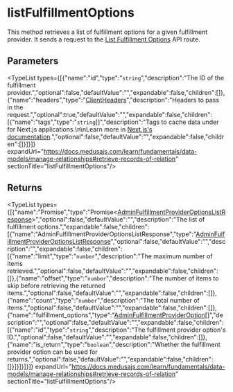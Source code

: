 
# listFulfillmentOptions

This method retrieves a list of fulfillment options for a given fulfillment provider. It sends a request to the
[List Fulfillment Options](https://docs.medusajs.com/api/admin#fulfillment-providers\_getfulfillmentprovideroptions)
API route.

## Parameters

<TypeList types={[{"name":"id","type":"`string`","description":"The ID of the fulfillment provider.","optional":false,"defaultValue":"","expandable":false,"children":[]},{"name":"headers","type":"[ClientHeaders](../../../types/js_sdk.admin.ClientHeaders/page.mdx)","description":"Headers to pass in the request.","optional":true,"defaultValue":"","expandable":false,"children":[{"name":"tags","type":"`string`[]","description":"Tags to cache data under for Next.js applications.\n\nLearn more in [Next.js's documentation](https://nextjs.org/docs/app/building-your-application/caching#fetch-optionsnexttags-and-revalidatetag).","optional":false,"defaultValue":"","expandable":false,"children":[]}]}]} expandUrl="https://docs.medusajs.com/learn/fundamentals/data-models/manage-relationships#retrieve-records-of-relation" sectionTitle="listFulfillmentOptions"/>

## Returns

<TypeList types={[{"name":"Promise","type":"Promise&#60;[AdminFulfillmentProviderOptionsListResponse](../../../../../types/HttpTypes/interfaces/types.HttpTypes.AdminFulfillmentProviderOptionsListResponse/page.mdx)&#62;","optional":false,"defaultValue":"","description":"The list of fulfillment options.","expandable":false,"children":[{"name":"AdminFulfillmentProviderOptionsListResponse","type":"[AdminFulfillmentProviderOptionsListResponse](../../../../../types/HttpTypes/interfaces/types.HttpTypes.AdminFulfillmentProviderOptionsListResponse/page.mdx)","optional":false,"defaultValue":"","description":"","expandable":false,"children":[{"name":"limit","type":"`number`","description":"The maximum number of items retrieved.","optional":false,"defaultValue":"","expandable":false,"children":[]},{"name":"offset","type":"`number`","description":"The number of items to skip before retrieving the returned items.","optional":false,"defaultValue":"","expandable":false,"children":[]},{"name":"count","type":"`number`","description":"The total number of items.","optional":false,"defaultValue":"","expandable":false,"children":[]},{"name":"fulfillment_options","type":"[AdminFulfillmentProviderOption](../../../../../types/HttpTypes/interfaces/types.HttpTypes.AdminFulfillmentProviderOption/page.mdx)[]","description":"","optional":false,"defaultValue":"","expandable":false,"children":[{"name":"id","type":"`string`","description":"The fulfillment provider option's ID.","optional":false,"defaultValue":"","expandable":false,"children":[]},{"name":"is_return","type":"`boolean`","description":"Whether the fulfillment provider option can be used for returns.","optional":false,"defaultValue":"","expandable":false,"children":[]}]}]}]}]} expandUrl="https://docs.medusajs.com/learn/fundamentals/data-models/manage-relationships#retrieve-records-of-relation" sectionTitle="listFulfillmentOptions"/>
